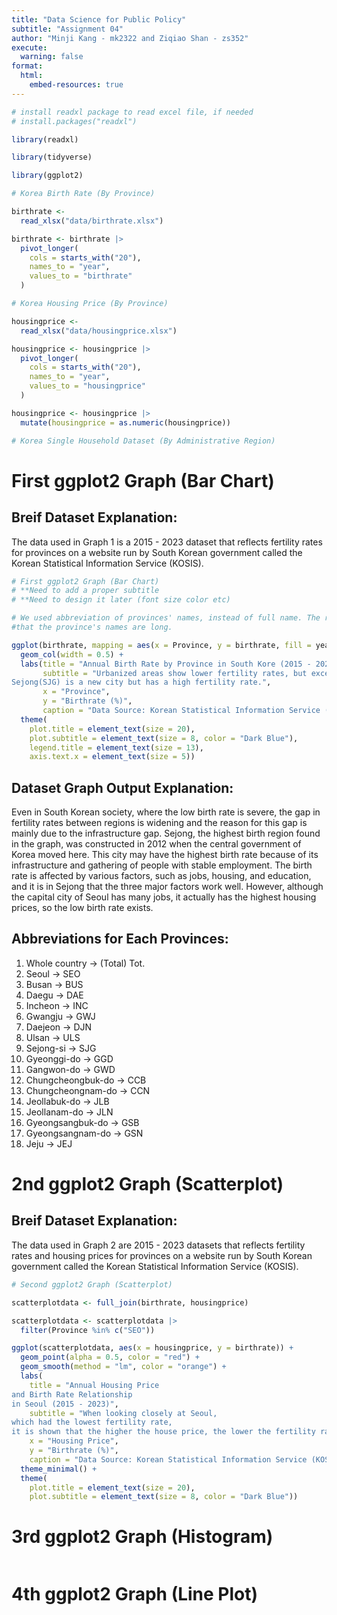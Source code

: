 ```yaml
---
title: "Data Science for Public Policy"
subtitle: "Assignment 04"
author: "Minji Kang - mk2322 and Ziqiao Shan - zs352"
execute:
  warning: false
format:
  html:
    embed-resources: true
---
```


```r
# install readxl package to read excel file, if needed
# install.packages("readxl")

library(readxl)

library(tidyverse)

library(ggplot2)

# Korea Birth Rate (By Province)

birthrate <-
  read_xlsx("data/birthrate.xlsx") 

birthrate <- birthrate |>
  pivot_longer(
    cols = starts_with("20"),
    names_to = "year",
    values_to = "birthrate"
  )

# Korea Housing Price (By Province)

housingprice <-
  read_xlsx("data/housingprice.xlsx") 

housingprice <- housingprice |>
  pivot_longer(
    cols = starts_with("20"),
    names_to = "year",
    values_to = "housingprice"
  )

housingprice <- housingprice |>
  mutate(housingprice = as.numeric(housingprice))

# Korea Single Household Dataset (By Administrative Region)

```

# First ggplot2 Graph (Bar Chart)

## Breif Dataset Explanation:

The data used in Graph 1 is a 2015 - 2023 dataset that reflects fertility rates for provinces on a website run by South Korean government called the Korean Statistical Information Service (KOSIS).

```r
# First ggplot2 Graph (Bar Chart)
# **Need to add a proper subtitle
# **Need to design it later (font size color etc)

# We used abbreviation of provinces' names, instead of full name. The reason is 
#that the province's names are long.

ggplot(birthrate, mapping = aes(x = Province, y = birthrate, fill = year, color = )) +
  geom_col(width = 0.5) +
  labs(title = "Annual Birth Rate by Province in South Kore (2015 - 2023)",
       subtitle = "Urbanized areas show lower fertility rates, but exceptionally,
Sejong(SJG) is a new city but has a high fertility rate.",
       x = "Province",
       y = "Birthrate (%)",
       caption = "Data Source: Korean Statistical Information Service (KOSIS)") +
  theme(
    plot.title = element_text(size = 20),
    plot.subtitle = element_text(size = 8, color = "Dark Blue"),
    legend.title = element_text(size = 13),
    axis.text.x = element_text(size = 5))

```
## Dataset Graph Output Explanation:

Even in South Korean society, where the low birth rate is severe, the gap in fertility rates between regions is widening and the reason for this gap is mainly due to the infrastructure gap. Sejong, the highest birth region found in the graph, was constructed in 2012 when the central government of Korea moved here. This city may have the highest birth rate because of its infrastructure and gathering of people with stable employment. The birth rate is affected by various factors, such as jobs, housing, and education, and it is in Sejong that the three major factors work well. However, although the capital city of Seoul has many jobs, it actually has the highest housing prices, so the low birth rate exists.

## Abbreviations for Each Provinces:
1. Whole country → (Total) Tot.
2. Seoul →	SEO
3. Busan →	BUS
4. Daegu →	DAE
5. Incheon →	INC
6. Gwangju →	GWJ
7. Daejeon →	DJN
8. Ulsan →	ULS
9. Sejong-si →	SJG
10. Gyeonggi-do →	GGD
11. Gangwon-do →	GWD
12. Chungcheongbuk-do →	CCB
13. Chungcheongnam-do →	CCN
14. Jeollabuk-do →	JLB
15. Jeollanam-do →	JLN
16. Gyeongsangbuk-do →	GSB
17. Gyeongsangnam-do →	GSN
18. Jeju →	JEJ

# 2nd ggplot2 Graph (Scatterplot)

## Breif Dataset Explanation:

The data used in Graph 2 are 2015 - 2023 datasets that reflects fertility rates and housing prices for provinces on a website run by South Korean government called the Korean Statistical Information Service (KOSIS).

```r
# Second ggplot2 Graph (Scatterplot)

scatterplotdata <- full_join(birthrate, housingprice)

scatterplotdata <- scatterplotdata |>
  filter(Province %in% c("SEO"))

ggplot(scatterplotdata, aes(x = housingprice, y = birthrate)) +
  geom_point(alpha = 0.5, color = "red") +
  geom_smooth(method = "lm", color = "orange") +
  labs(
    title = "Annual Housing Price 
and Birth Rate Relationship 
in Seoul (2015 - 2023)", 
    subtitle = "When looking closely at Seoul,
which had the lowest fertility rate,
it is shown that the higher the house price, the lower the fertility rate.", 
    x = "Housing Price", 
    y = "Birthrate (%)", 
    caption = "Data Source: Korean Statistical Information Service (KOSIS)") + 
  theme_minimal() +
  theme(
    plot.title = element_text(size = 20),
    plot.subtitle = element_text(size = 8, color = "Dark Blue"))

```

# 3rd ggplot2 Graph (Histogram)

```r

```

# 4th ggplot2 Graph (Line Plot)

```r

```
